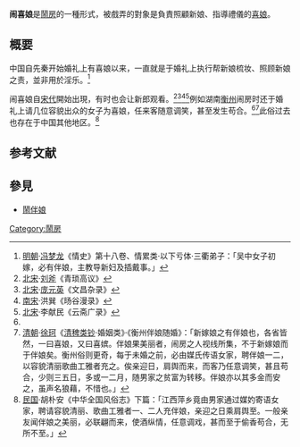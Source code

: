 '''闹喜娘'''是[[鬧房|鬧房]]的一種形式，被戲弄的對象是負責照顧新娘、指導禮儀的[[喜娘|喜娘]]。
==概要==
中国自先秦开始婚礼上有喜娘以来，一直就是于婚礼上执行帮新娘梳妆、照顾新娘之责，並非用於淫乐。<ref name=qsqllyxkt>[[明朝|明朝]]·[[冯梦龙|冯梦龙]]《情史》第十八卷、情累类·以下亏体·三衢弟子：「吴中女子初嫁，必有伴娘，主教导新妇及插戴事。」</ref>

闹喜娘自[[宋代|宋代]]開始出現，有时也会让新郎观看。<ref name=qingsuogaoyi>[[北宋|北宋]]·[[刘斧|刘斧]]《青琐高议》</ref><ref name=wenchangzalu>[[北宋|北宋]]·[[庞元英|庞元英]]《文昌杂录》</ref><ref name=yanggumanlu>[[南宋|南宋]]·洪巽《旸谷漫录》</ref><ref name=yunzhaiguanglu>[[北宋|北宋]]·李献民《云斋广录》</ref>例如湖南[[衡州|衡州]]闹房时还于婚礼上请几位容貌出众的女子为喜娘，任来客随意调笑，甚至发生苟合。<ref name=qcndfysmxs/><ref name=banniangsuihun>[[清朝|清朝]]·[[徐珂|徐珂]]《[[清稗类钞|清稗类钞]]·婚姻类》·《衡州伴娘随婚》：「新嫁娘之有伴娘也，各省皆然，一曰喜娘，又曰喜嫔。伴娘果美丽者，闹房之人视线所集，不于新嫁娘而于伴娘矣。衡州俗则更奇，每于未婚之前，必由媒氏传语女家，聘伴娘一二，以容貌清丽歌曲工雅者充之。俟亲迎日，肩舆而来，而客乃任意调笑，甚且苟合，少则三五日，多或一二月，随男家之贫富为转移。伴娘亦以其多金而安之，虽声名狼藉，不惜也。」</ref>此俗过去也存在于中国其他地区。<ref name=zhqgfszjxpx>[[中華民國|民国]]·胡朴安《中华全国风俗志》下篇：「江西萍乡竟由男家通过媒妁寄语女家，聘请容貌清丽、歌曲工雅者一、二人充伴娘，亲迎之日乘肩舆至。一般亲友闻伴娘之美丽，必联翩而来，使酒纵情，任意调戏，甚而至于偷香苟合，无所不至。」</ref>

==参考文献==
{{reflist}}

==參見==
*[[鬧伴娘|鬧伴娘]]

[[Category:鬧房|Category:鬧房]]